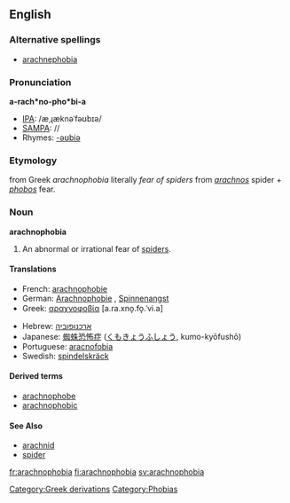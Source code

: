 ==English==

===Alternative spellings===
* [[arachnephobia]]

===Pronunciation===
'''a-rach*no-pho*bi-a'''
*[[IPA]]: /æˌɻæknəˈfəʊbɪə/
*[[SAMPA]]: //
*Rhymes: [[Rhymes:English:-əʊbiə|-əʊbiə]]

===Etymology===
{{L.}} from Greek ''arachnophobia'' literally ''fear of spiders'' from ''[[arachnos]]'' spider + ''[[phobos]]'' fear.

===Noun===
{{wikipedia}}
'''arachnophobia'''
# An abnormal or irrational fear of [[spider]]s.

====Translations====
{{top}}
*French: [[arachnophobie]]
*German: [[Arachnophobie]] {{f}}, [[Spinnenangst]] {{f}}
*Greek: [[αραχνοφοβία]] [a.ra.xno̞.fo̞.ˈvi.a] {{f}}
{{mid}}
*Hebrew: [[:he:ארכנופוביה|ארכנופוביה]]
*Japanese: [[蜘蛛恐怖症]] ([[くもきょうふしょう]], kumo-kyōfushō)
*Portuguese: [[aracnofobia]] {{f}}
*Swedish: [[spindelskräck]]
{{bottom}}

====Derived terms====
* [[arachnophobe]]
* [[arachnophobic]]

====See Also====
*[[arachnid]]
*[[spider]]


[[Category:Greek derivations]]
[[Category:Phobias]]

[[fr:arachnophobia]]
[[fi:arachnophobia]]
[[sv:arachnophobia]]
